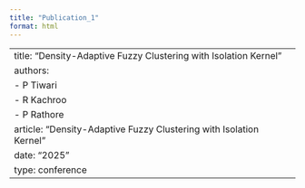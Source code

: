 ```yaml
---
title: "Publication_1"
format: html
---
```

---
title: "Density-Adaptive Fuzzy Clustering with Isolation Kernel"
authors:
  - P Tiwari
  - R Kachroo
  - P Rathore
article: "Density-Adaptive Fuzzy Clustering with Isolation Kernel"
date: "2025"
type: conference
---

